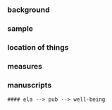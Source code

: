 
### background 

### sample 

### location of things

### measures

### manuscripts 
    #### ela --> pub --> well-being

